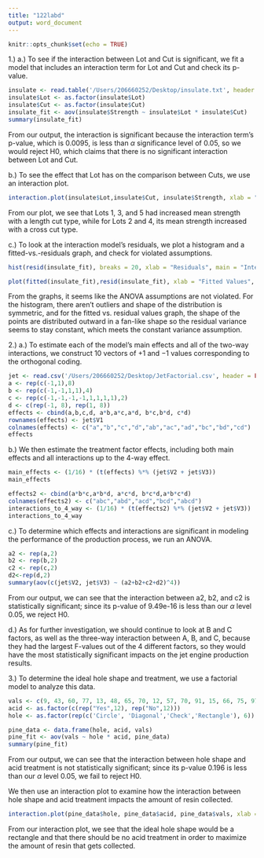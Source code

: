```yaml
---
title: "122labd"
output: word_document
---
```


```r
knitr::opts_chunk$set(echo = TRUE)
```

1.)
a.) To see if the interaction between Lot and Cut is significant, we fit a model that includes an interaction term for Lot and Cut and check its p-value.
```r
insulate <- read.table('/Users/206660252/Desktop/insulate.txt', header = TRUE)
insulate$Lot <- as.factor(insulate$Lot)
insulate$Cut <- as.factor(insulate$Cut)
insulate_fit <- aov(insulate$Strength ~ insulate$Lot * insulate$Cut)
summary(insulate_fit)
```
From our output, the interaction is significant because the interaction term's p-value, which is 0.0095, is less than $\alpha$ significance level of 0.05, so we would reject H0, which claims that there is no significant interaction between Lot and Cut.

b.) To see the effect that Lot has on the comparison between Cuts, we use an interaction plot.
```r
interaction.plot(insulate$Lot,insulate$Cut, insulate$Strength, xlab = "Cut Type", ylab = "Mean Strength", main = "Cut type and Lot type on Mean Strength")
```
From our plot, we see that Lots 1, 3, and 5 had increased mean strength with a length cut type, while for Lots 2 and 4, its mean strength increased with a cross cut type. 

c.) To look at the interaction model's residuals, we plot a histogram and a fitted-vs.-residuals graph, and check for violated assumptions.
```R
hist(resid(insulate_fit), breaks = 20, xlab = "Residuals", main = "Interaction Model's Residual Histogram")
```
```R
plot(fitted(insulate_fit),resid(insulate_fit), xlab = "Fitted Values", ylab = "Residual Values", main = "Interaction Model's Fitted vs Residual Values")
```
From the graphs, it seems like the ANOVA assumptions are not violated. For the histogram, there aren't outliers and shape of the distribution is symmetric, and for the fitted vs. residual values graph, the shape of the points are distributed outward in a fan-like shape so the residual variance seems to stay constant, which meets the constant variance assumption.

2.)
a.) To estimate each of the model's main effects and all of the two-way interactions, we construct 10 vectors of +1 and −1 values corresponding to the orthogonal coding.
```r
jet <- read.csv('/Users/206660252/Desktop/JetFactorial.csv', header = FALSE)
a <- rep(c(-1,1),8)
b <- rep(c(-1,-1,1,1),4)
c <- rep(c(-1,-1,-1,-1,1,1,1,1),2)
d <- c(rep(-1, 8), rep(1, 8))
effects <- cbind(a,b,c,d, a*b,a*c,a*d, b*c,b*d, c*d)
rownames(effects) <- jet$V1
colnames(effects) <- c("a","b","c","d","ab","ac","ad","bc","bd","cd")
effects
```

b.) We then estimate the treatment factor effects, including both main effects and all interactions up to the 4-way effect.
```r
main_effects <- (1/16) * (t(effects) %*% (jet$V2 + jet$V3))
main_effects
```
```r
effects2 <- cbind(a*b*c,a*b*d, a*c*d, b*c*d,a*b*c*d)
colnames(effects2) <- c("abc","abd","acd","bcd","abcd")
interactions_to_4_way <- (1/16) * (t(effects2) %*% (jet$V2 + jet$V3))
interactions_to_4_way
```

c.) To determine which effects and interactions are significant in modeling the performance of the production process, we run an ANOVA.
```r
a2 <- rep(a,2)
b2 <- rep(b,2)
c2 <- rep(c,2)
d2<-rep(d,2)
summary(aov(c(jet$V2, jet$V3) ~ (a2+b2+c2+d2)^4))
```
From our output, we can see that the interaction between a2, b2, and c2 is statistically significant; since its p-value of 9.49e-16 is less than our $\alpha$ level 0.05, we reject H0.

d.)
As for further investigation, we should continue to look at B and C factors, as well as the three-way interaction between A, B, and C, because they had the largest F-values out of the 4 different factors, so they would have the most statistically significant impacts on the jet engine production results. 


3.)
To determine the ideal hole shape and treatment, we use a factorial model to analyze this data.
```r
vals <- c(9, 43, 60, 77, 13, 48, 65, 70, 12, 57, 70, 91, 15, 66, 75, 97, 13, 58, 78, 108, 20, 73, 90, 99)
acid <- as.factor(c(rep("Yes",12), rep("No",12)))
hole <- as.factor(rep(c('Circle', 'Diagonal','Check','Rectangle'), 6))

pine_data <- data.frame(hole, acid, vals)
pine_fit <- aov(vals ~ hole * acid, pine_data)
summary(pine_fit) 
```
From our output, we can see that the interaction between hole shape and acid treatment is not statistically significant; since its p-value 0.196 is less than our $\alpha$ level 0.05, we fail to reject H0. 

We then use an interaction plot to examine how the interaction between hole shape and acid treatment impacts the amount of resin collected.
```r
interaction.plot(pine_data$hole, pine_data$acid, pine_data$vals, xlab = "Hole Shape", ylab = "Resin collected", main = "Shape and Acid Treatment Interaction on Resin Amount ")
```
From our interaction plot, we see that the ideal hole shape would be a rectangle and that there should be no acid treatment in order to maximize the amount of resin that gets collected.